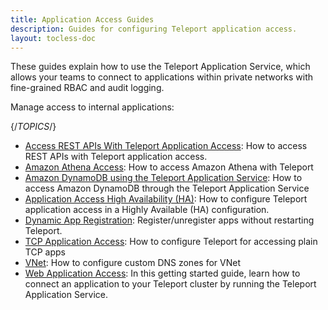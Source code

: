 ```yaml
---
title: Application Access Guides
description: Guides for configuring Teleport application access.
layout: tocless-doc
---
```


These guides explain how to use the Teleport Application Service, which allows
your teams to connect to applications within private networks with fine-grained
RBAC and audit logging.

Manage access to internal applications:

{/*TOPICS*/}

- [Access REST APIs With Teleport Application Access](guides/api-access.mdx): How to access REST APIs with Teleport application access.
- [Amazon Athena Access](guides/amazon-athena.mdx): How to access Amazon Athena with Teleport
- [Amazon DynamoDB using the Teleport Application Service](guides/dynamodb.mdx): How to access Amazon DynamoDB through the Teleport Application Service
- [Application Access High Availability (HA)](guides/ha.mdx): How to configure Teleport application access in a Highly Available (HA) configuration.
- [Dynamic App Registration](guides/dynamic-registration.mdx): Register/unregister apps without restarting Teleport.
- [TCP Application Access](guides/tcp.mdx): How to configure Teleport for accessing plain TCP apps
- [VNet](guides/vnet.mdx): How to configure custom DNS zones for VNet
- [Web Application Access](guides/connecting-apps.mdx): In this getting started guide, learn how to connect an application to your Teleport cluster by running the Teleport Application Service.
